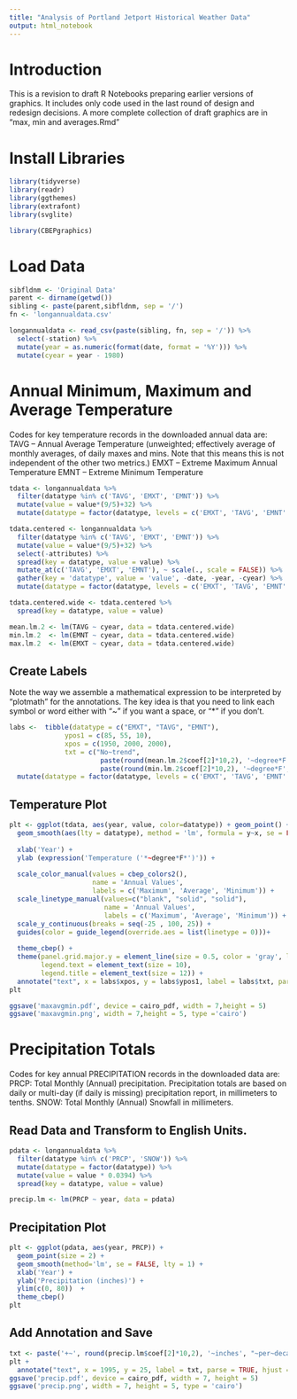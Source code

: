 ```yaml
---
title: "Analysis of Portland Jetport Historical Weather Data"
output: html_notebook
---
```


# Introduction
This is a revision to draft R Notebooks preparing earlier versions of graphics. It includes only code used in the last round of design and redesign decisions.  A more complete collection of draft graphics are in "max, min and averages.Rmd"

# Install Libraries
```r
library(tidyverse)
library(readr)
library(ggthemes)
library(extrafont)
library(svglite)

library(CBEPgraphics)
```

# Load Data
```r
sibfldnm <- 'Original Data'
parent <- dirname(getwd())
sibling <- paste(parent,sibfldnm, sep = '/')
fn <- 'longannualdata.csv'

longannualdata <- read_csv(paste(sibling, fn, sep = '/')) %>%
  select(-station) %>%
  mutate(year = as.numeric(format(date, format = '%Y'))) %>%
  mutate(cyear = year - 1980)
```

# Annual Minimum, Maximum and Average Temperature
Codes for key temperature records in the downloaded annual data are:
TAVG  -- Annual Average Temperature (unweighted; effectively average of monthly averages, of daily maxes and mins.  Note that this means this is not independent of the other two metrics.)
EMXT  -- Extreme Maximum Annual Temperature
EMNT  -- Extreme Minimum Temperature

```r
tdata <- longannualdata %>%
  filter(datatype %in% c('TAVG', 'EMXT', 'EMNT')) %>%
  mutate(value = value*(9/5)+32) %>%
  mutate(datatype = factor(datatype, levels = c('EMXT', 'TAVG', 'EMNT' )))
```

```r
tdata.centered <- longannualdata %>%
  filter(datatype %in% c('TAVG', 'EMXT', 'EMNT')) %>%
  mutate(value = value*(9/5)+32) %>%
  select(-attributes) %>%
  spread(key = datatype, value = value) %>%
  mutate_at(c('TAVG', 'EMXT', 'EMNT'), ~ scale(., scale = FALSE)) %>%
  gather(key = 'datatype', value = 'value', -date, -year, -cyear) %>%
  mutate(datatype = factor(datatype, levels = c('EMXT', 'TAVG', 'EMNT' ))) 

tdata.centered.wide <- tdata.centered %>%
  spread(key = datatype, value = value)

mean.lm.2 <- lm(TAVG ~ cyear, data = tdata.centered.wide)
min.lm.2  <- lm(EMNT ~ cyear, data = tdata.centered.wide)
max.lm.2  <- lm(EMXT ~ cyear, data = tdata.centered.wide)
```


## Create Labels
Note the way we assemble a mathematical expression to be interpreted by "plotmath" for the annotations.  The key idea is that you need to link each symbol or word either with "~" if you want a space, or "*" if you don't.

```r
labs <-  tibble(datatype = c("EMXT", "TAVG", "EMNT"),
              ypos1 = c(85, 55, 10),
              xpos = c(1950, 2000, 2000),
              txt = c("No~trend",
                       paste(round(mean.lm.2$coef[2]*10,2), '~degree*F', "~per~decade"),
                       paste(round(min.lm.2$coef[2]*10,2), '~degree*F', "~per~decade")) ) %>%
  mutate(datatype = factor(datatype, levels = c('EMXT', 'TAVG', 'EMNT' ))) 
```

## Temperature Plot
```r
plt <- ggplot(tdata, aes(year, value, color=datatype)) + geom_point() +
  geom_smooth(aes(lty = datatype), method = 'lm', formula = y~x, se = FALSE, lwd = 0.5) +
  
  xlab('Year') +
  ylab (expression('Temperature ('*~degree*F*')')) +
  
  scale_color_manual(values = cbep_colors2(),
                     name = 'Annual Values',
                     labels = c('Maximum', 'Average', 'Minimum')) +
  scale_linetype_manual(values=c("blank", "solid", "solid"),
                        name = 'Annual Values',
                        labels = c('Maximum', 'Average', 'Minimum')) +
  scale_y_continuous(breaks = seq(-25 , 100, 25)) +
  guides(color = guide_legend(override.aes = list(linetype = 0)))+
 
  theme_cbep() +
  theme(panel.grid.major.y = element_line(size = 0.5, color = 'gray', linetype = 3),
        legend.text = element_text(size = 10),
        legend.title = element_text(size = 12)) +
  annotate("text", x = labs$xpos, y = labs$ypos1, label = labs$txt, parse = TRUE)
plt

ggsave('maxavgmin.pdf', device = cairo_pdf, width = 7,height = 5)
ggsave('maxavgmin.png', width = 7,height = 5, type ='cairo')
```

# Precipitation Totals
Codes for key annual PRECIPITATION records in the downloaded data are:
PRCP:  Total Monthly (Annual) precipitation. Precipitation totals are based on daily or multi-day (if daily is missing) precipitation report, in millimeters to tenths.
SNOW:  Total Monthly (Annual) Snowfall in millimeters.

## Read Data and Transform to English Units.
```r
pdata <- longannualdata %>%
  filter(datatype %in% c('PRCP', 'SNOW')) %>%
  mutate(datatype = factor(datatype)) %>%
  mutate(value = value * 0.0394) %>%
  spread(key = datatype, value = value)

precip.lm <- lm(PRCP ~ year, data = pdata)
```

## Precipitation Plot
```r
plt <- ggplot(pdata, aes(year, PRCP)) + 
  geom_point(size = 2) +
  geom_smooth(method='lm', se = FALSE, lty = 1) +
  xlab('Year') +
  ylab('Precipitation (inches)') +
  ylim(c(0, 80))  +
  theme_cbep()
plt
```
## Add Annotation and Save
```r
txt <- paste('+~', round(precip.lm$coef[2]*10,2), '~inches', "~per~decade")
plt + 
  annotate("text", x = 1995, y = 25, label = txt, parse = TRUE, hjust = 0, color = 'black')
ggsave('precip.pdf', device = cairo_pdf, width = 7, height = 5)
ggsave('precip.png', width = 7, height = 5, type = 'cairo')
```



